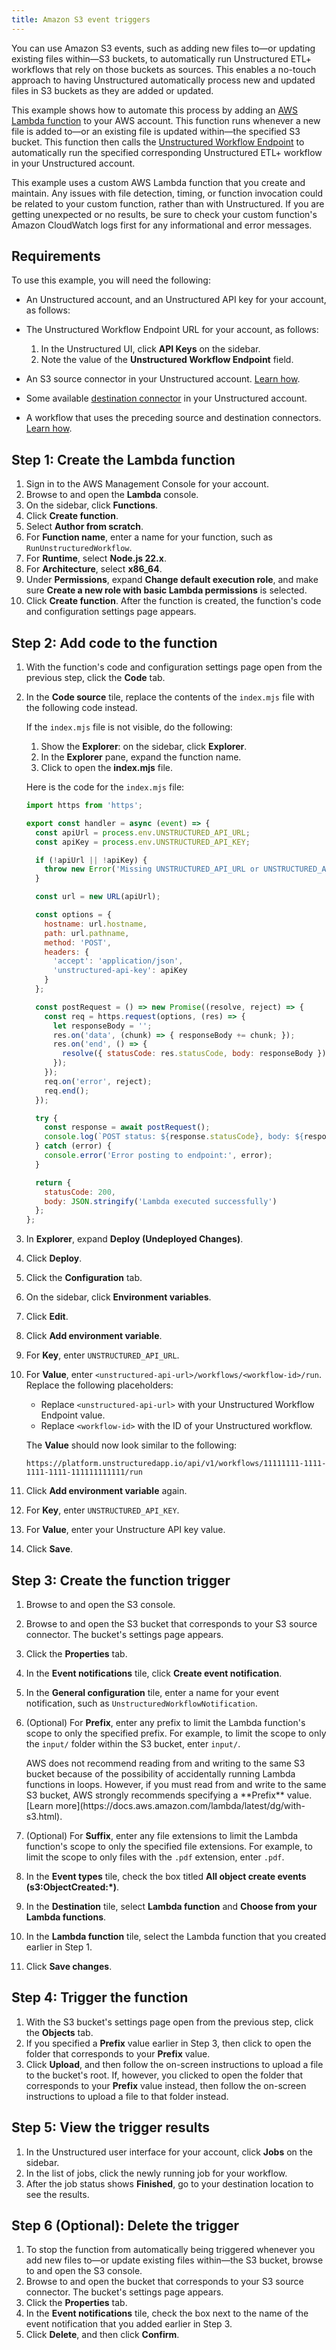 ```yaml
---
title: Amazon S3 event triggers
---
```


You can use Amazon S3 events, such as adding new files to&mdash;or updating existing files within&mdash;S3 buckets, to automatically run Unstructured ETL+ workflows 
that rely on those buckets as sources. This enables a no-touch approach to having Unstructured automatically process new and updated files in S3 buckets as they are added or updated.

This example shows how to automate this process by adding an [AWS Lambda function](https://docs.aws.amazon.com/lambda/latest/dg/concepts-basics.html#gettingstarted-concepts-function) to your AWS account. This function runs 
whenever a new file is added to&mdash;or an existing file is updated within&mdash;the specified S3 bucket. This function then calls the [Unstructured Workflow Endpoint](/api-reference/workflow/overview) to automatically run the 
specified corresponding Unstructured ETL+ workflow in your Unstructured account.

<Note>
    This example uses a custom AWS Lambda function that you create and maintain. 
    Any issues with file detection, timing, or function invocation could be related to your custom function, 
    rather than with Unstructured. If you are getting unexpected or no results, be sure to check your custom 
    function's Amazon CloudWatch logs first for any informational and error messages.
</Note>

## Requirements


To use this example, you will need the following:

- An Unstructured account, and an Unstructured API key for your account, as follows:

  <GetStartedSimpleApiOnly />

- The Unstructured Workflow Endpoint URL for your account, as follows:

  1. In the Unstructured UI, click **API Keys** on the sidebar.<br/>
  2. Note the value of the **Unstructured Workflow Endpoint** field.

- An S3 source connector in your Unstructured account. [Learn how](/ui/sources/s3). 
- Some available [destination connector](/ui/destinations/overview) in your Unstructured account.
- A workflow that uses the preceding source and destination connectors. [Learn how](/ui/workflows).

## Step 1: Create the Lambda function

1. Sign in to the AWS Management Console for your account.
2. Browse to and open the **Lambda** console.
3. On the sidebar, click **Functions**.
4. Click **Create function**.
5. Select **Author from scratch**.
6. For **Function name**, enter a name for your function, such as `RunUnstructuredWorkflow`.
7. For **Runtime**, select **Node.js 22.x**.
8. For **Architecture**, select **x86_64**.
9. Under **Permissions**, expand **Change default execution role**, and make sure **Create a new role with basic Lambda permissions** is selected.
10. Click **Create function**. After the function is created, the function's code and configuration settings page appears.

## Step 2: Add code to the function

1. With the function's code and configuration settings page open from the previous step, click the **Code** tab.
2. In the **Code source** tile, replace the contents of the `index.mjs` file with the following code instead.

   If the `index.mjs` file is not visible, do the following:
   
   1. Show the **Explorer**: on the sidebar, click **Explorer**.
   2. In the **Explorer** pane, expand the function name.
   3. Click to open the **index.mjs** file.

   Here is the code for the `index.mjs` file:

   ```javascript
   import https from 'https';

   export const handler = async (event) => {
     const apiUrl = process.env.UNSTRUCTURED_API_URL;
     const apiKey = process.env.UNSTRUCTURED_API_KEY;

     if (!apiUrl || !apiKey) {
       throw new Error('Missing UNSTRUCTURED_API_URL or UNSTRUCTURED_API_KEY environment variable or both.');
     }

     const url = new URL(apiUrl);

     const options = {
       hostname: url.hostname,
       path: url.pathname,
       method: 'POST',
       headers: {
         'accept': 'application/json',
         'unstructured-api-key': apiKey
       }
     };

     const postRequest = () => new Promise((resolve, reject) => {
       const req = https.request(options, (res) => {
         let responseBody = '';
         res.on('data', (chunk) => { responseBody += chunk; });
         res.on('end', () => {
           resolve({ statusCode: res.statusCode, body: responseBody });
         });
       });
       req.on('error', reject);
       req.end();
     });

     try {
       const response = await postRequest();
       console.log(`POST status: ${response.statusCode}, body: ${response.body}`);
     } catch (error) {
       console.error('Error posting to endpoint:', error);
     }

     return {
       statusCode: 200,
       body: JSON.stringify('Lambda executed successfully')
     };
   };
   ```

3. In **Explorer**, expand **Deploy (Undeployed Changes)**.
4. Click **Deploy**.
5. Click the **Configuration** tab.
6. On the sidebar, click **Environment variables**.
7. Click **Edit**.
8. Click **Add environment variable**.
9. For **Key**, enter `UNSTRUCTURED_API_URL`.
10. For **Value**, enter `<unstructured-api-url>/workflows/<workflow-id>/run`. Replace the following placeholders:

    - Replace `<unstructured-api-url>` with your Unstructured Workflow Endpoint value.
    - Replace `<workflow-id>` with the ID of your Unstructured workflow.

    The **Value** should now look similar to the following:

    ```text
    https://platform.unstructuredapp.io/api/v1/workflows/11111111-1111-1111-1111-111111111111/run
    ```

11. Click **Add environment variable** again.
12. For **Key**, enter `UNSTRUCTURED_API_KEY`.
13. For **Value**, enter your Unstructure API key value.
14. Click **Save**.

## Step 3: Create the function trigger

1. Browse to and open the S3 console.
2. Browse to and open the S3 bucket that corresponds to your S3 source connector. The bucket's settings page appears.
3. Click the **Properties** tab.
4. In the **Event notifications** tile, click **Create event notification**.
5. In the **General configuration** tile, enter a name for your event notification, such as `UnstructuredWorkflowNotification`.
6. (Optional) For **Prefix**, enter any prefix to limit the Lambda function's scope to only the specified prefix. For example, to limit the scope to only 
   the `input/` folder within the S3 bucket, enter `input/`.

   <Warning>
      AWS does not recommend reading from and writing to the same S3 bucket because of the possibility of accidentally running Lambda functions in loops. 
      However, if you must read from and write to the same S3 bucket, AWS strongly recommends specifying a **Prefix** value. [Learn more](https://docs.aws.amazon.com/lambda/latest/dg/with-s3.html).
   </Warning>

7. (Optional) For **Suffix**, enter any file extensions to limit the Lambda function's scope to only the specified file extensions. For example, to limit the scope to only 
   files with the `.pdf` extension, enter `.pdf`.
8. In the **Event types** tile, check the box titled **All object create events (s3:ObjectCreated:\*)**.
9. In the **Destination** tile, select **Lambda function** and **Choose from your Lambda functions**.
10. In the **Lambda function** tile, select the Lambda function that you created earlier in Step 1.
11. Click **Save changes**.

## Step 4: Trigger the function

1. With the S3 bucket's settings page open from the previous step, click the **Objects** tab.
2. If you specified a **Prefix** value earlier in Step 3, then click to open the folder that corresponds to your **Prefix** value.
3. Click **Upload**, and then follow the on-screen instructions to upload a file to the bucket's root. If, however, you clicked to open the folder that corresponds to your **Prefix** value instead, then follow the on-screen instructions to upload a file to that folder instead.

## Step 5: View the trigger results

1. In the Unstructured user interface for your account, click **Jobs** on the sidebar.
2. In the list of jobs, click the newly running job for your workflow.
3. After the job status shows **Finished**, go to your destination location to see the results.

## Step 6 (Optional): Delete the trigger

1. To stop the function from automatically being triggered whenever you add new files to&mdash;or update existing files within&mdash;the S3 bucket, browse to and open the S3 console.
2. Browse to and open the bucket that corresponds to your S3 source connector. The bucket's settings page appears.
3. Click the **Properties** tab.
4. In the **Event notifications** tile, check the box next to the name of the event notification that you added earlier in Step 3.
5. Click **Delete**, and then click **Confirm**.